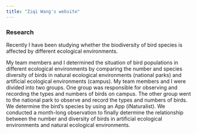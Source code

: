 ```yaml
---
title: "Ziqi Wang's website"
---
```


### Research

Recently I have been studying whether the biodiversity of bird species is affected by different ecological environments.

My team members and I determined the situation of bird populations in different ecological environments by comparing the number and species diversity of birds in natural ecological environments (national parks) and artificial ecological environments (campus). My team members and I were divided into two groups. One group was responsible for observing and recording the types and numbers of birds on campus. The other group went to the national park to observe and record the types and numbers of birds. We determine the bird's species by using an App (iNaturalist). We conducted a month-long observation to finally determine the relationship between the number and diversity of birds in artificial ecological environments and natural ecological environments.